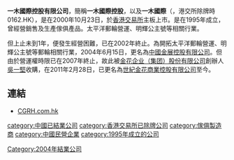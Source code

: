 {{Unreferenced|time=2013-09-09T02:18:13+00:00}}
'''一木國際控股有限公司'''，簡稱'''一木國際控股'''，以及'''一木國際'''（'''{{lang-en|I-Wood International Holdings Limited}}'''，港交所除牌時0162.HK），是在2000年10月23日，於[[香港交易所|香港交易所]]主板上市。是在1995年成立，曾經營銷售及生產傢俱產品。太平洋郵輪營運、明輝公主號等相關行業。

但上止未到1年，便發生經營困難，已在2002年終止。為開拓太平洋郵輪營運、明輝公主號等郵輪相關行業，2004年6月15日，更名為[[中國金展控股有限公司|中國金展控股有限公司]]。但由於營運權時限已在2007年終止，故此被[[金花企业（集团）股份有限公司|金花企业（集团）股份有限公司]]創辦人[[吳一堅|吳一堅]]收購，在2011年2月28日，已更名為[[世紀金花商業控股有限公司|世紀金花商業控股有限公司]]至今。

==連結==
*[http://www.cgrh.com.hk/ CGRH.com.hk] {{Wayback|url=http://www.cgrh.com.hk/ |date=20111102005702 }}

[[category:中國已結業公司|category:中國已結業公司]]
[[category:香港交易所已除牌公司|category:香港交易所已除牌公司]]
[[category:傢俱製造商|category:傢俱製造商]]
[[category:中國民營企業|category:中國民營企業]]
[[category:1995年成立的公司|category:1995年成立的公司]]
[[Category:2004年結業公司|Category:2004年結業公司]]